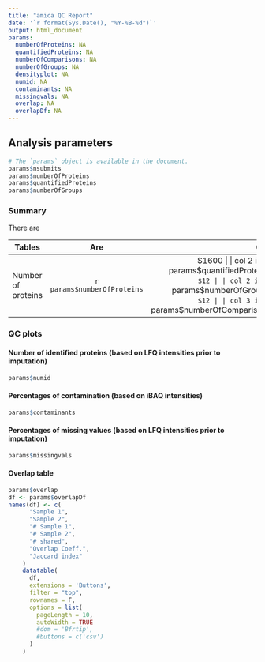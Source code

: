 ```yaml
---
title: "amica QC Report"
date: '`r format(Sys.Date(), "%Y-%B-%d")`'
output: html_document
params:
  numberOfProteins: NA
  quantifiedProteins: NA
  numberOfComparisons: NA
  numberOfGroups: NA
  densityplot: NA
  numid: NA
  contaminants: NA
  missingvals: NA
  overlap: NA
  overlapDf: NA
---
```


## Analysis parameters 
```r
# The `params` object is available in the document.
params$nsubmits
params$numberOfProteins
params$quantifiedProteins
params$numberOfGroups
```


### Summary

There are 

| Tables   |      Are      |  Cool |
|----------|:-------------:|------:|
| Number of proteins |  `r params$numberOfProteins` | $1600 |
| col 2 is |    `r params$quantifiedProteins`   |   $12 |
| col 2 is |    `r params$numberOfGroups`   |   $12 |
| col 3 is | `r params$numberOfComparisons` |    $1 |

### QC plots

#### Number of identified proteins (based on LFQ intensities prior to imputation)
```r
params$numid
```

#### Percentages of contamination (based on iBAQ intensities)
```r
params$contaminants
```

#### Percentages of missing values (based on LFQ intensities prior to imputation)
```r
params$missingvals
```


#### Overlap table
```r
params$overlap
df <- params$overlapDf
names(df) <- c(
      "Sample 1",
      "Sample 2",
      "# Sample 1",
      "# Sample 2",
      "# shared",
      "Overlap Coeff.",
      "Jaccard index"
    )
    datatable(
      df,
      extensions = 'Buttons',
      filter = "top",
      rownames = F,
      options = list(
        pageLength = 10,
        autoWidth = TRUE
        #dom = 'Bfrtip',
        #buttons = c('csv')
      )
    )
```



